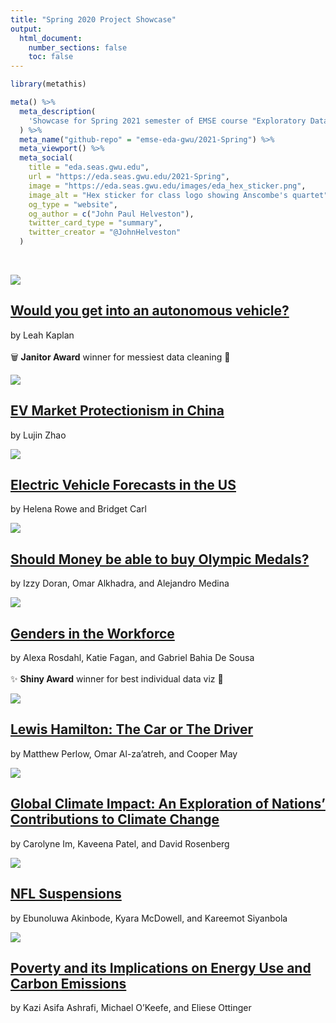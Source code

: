 ```yaml
---
title: "Spring 2020 Project Showcase"
output:
  html_document:
    number_sections: false
    toc: false
---
```


```r
library(metathis)

meta() %>%
  meta_description(
    'Showcase for Spring 2021 semester of EMSE course "Exploratory Data Analsis" at GWU'
  ) %>%
  meta_name("github-repo" = "emse-eda-gwu/2021-Spring") %>%
  meta_viewport() %>%
  meta_social(
    title = "eda.seas.gwu.edu",
    url = "https://eda.seas.gwu.edu/2021-Spring",
    image = "https://eda.seas.gwu.edu/images/eda_hex_sticker.png",
    image_alt = "Hex sticker for class logo showing Anscombe's quartet",
    og_type = "website",
    og_author = c("John Paul Helveston"),
    twitter_card_type = "summary",
    twitter_creator = "@JohnHelveston"
  )
```

<br>

<div class = "row"><div class = "col-md-5">
<img src="showcase/2021-Spring/thumbnails/av_future.png">
</div><div class = "col-md-7">
## [Would you get into an autonomous vehicle?](showcase/2021-Spring/av_future.html){target="_blank"}
by Leah Kaplan<br>
[<i class="fas fa-video"></i>](https://vimeo.com/544759088){target="_blank"}<br>
🗑️ **Janitor Award** winner for messiest data cleaning 🎉
</div></div>

<div class = "row"><div class = "col-md-5">
<img src="showcase/2021-Spring/thumbnails/china_ev_protectionism.png">
</div><div class = "col-md-7">
## [EV Market Protectionism in China](showcase/2021-Spring/china_ev_protectionism.html){target="_blank"}
by Lujin Zhao<br>
[<i class="fas fa-video"></i>](https://youtu.be/IcTFEs17CBs){target="_blank"}
</div></div>

<div class = "row"><div class = "col-md-5">
<img src="showcase/2021-Spring/thumbnails/ev_forecasts.png">
</div><div class = "col-md-7">
## [Electric Vehicle Forecasts in the US](showcase/2021-Spring/ev_forecasts.html){target="_blank"}
by Helena Rowe and Bridget Carl<br>
[<i class="fas fa-video"></i>](https://youtu.be/TeEiivtRvM4){target="_blank"}
</div></div>

<div class = "row"><div class = "col-md-5">
<img src="showcase/2021-Spring/thumbnails/gdp_olympics.png">
</div><div class = "col-md-7">
## [Should Money be able to buy Olympic Medals?](showcase/2021-Spring/gdp_olympics.html){target="_blank"}
by Izzy Doran, Omar Alkhadra, and Alejandro Medina<br>
[<i class="fas fa-video"></i>](https://youtu.be/BVmaDMFchNU){target="_blank"}
</div></div>

<div class = "row"><div class = "col-md-5">
<img src="showcase/2021-Spring/thumbnails/gender_pay_gap.png">
</div><div class = "col-md-7">
## [Genders in the Workforce](showcase/2021-Spring/gender_pay_gap.html){target="_blank"}
by Alexa Rosdahl, Katie Fagan, and Gabriel Bahia De Sousa<br>
[<i class="fas fa-video"></i>](https://youtu.be/EYlvVw14ovA){target="_blank"}<br>
✨ **Shiny Award** winner for best individual data viz 🎉
</div></div>

<div class = "row"><div class = "col-md-5">
<img src="showcase/2021-Spring/thumbnails/lewis_hamilton_car_or_driver.png">
</div><div class = "col-md-7">
## [Lewis Hamilton: The Car or The Driver](showcase/2021-Spring/lewis_hamilton_car_or_driver.html){target="_blank"}
by Matthew Perlow, Omar Al-za’atreh, and Cooper May<br>
[<i class="fas fa-video"></i>](https://youtu.be/90cFriv_65I){target="_blank"}
</div></div>

<div class = "row"><div class = "col-md-5">
<img src="showcase/2021-Spring/thumbnails/national_co2_emissions.gif">
</div><div class = "col-md-7">
## [Global Climate Impact: An Exploration of Nations’ Contributions to Climate Change](showcase/2021-Spring/national_co2_emissions.html){target="_blank"}
by Carolyne Im, Kaveena Patel, and David Rosenberg<br>
[<i class="fas fa-video"></i>](https://youtu.be/9c761LfbvYM){target="_blank"}
</div></div>

<div class = "row"><div class = "col-md-5">
<img src="showcase/2021-Spring/thumbnails/nfl_suspensions.png">
</div><div class = "col-md-7">
## [NFL Suspensions](showcase/2021-Spring/nfl_suspensions.html){target="_blank"}
by Ebunoluwa Akinbode, Kyara McDowell, and Kareemot Siyanbola<br>
[<i class="fas fa-video"></i>](https://www.youtube.com/watch?v=7bMQfF2nLAU){target="_blank"}
</div></div>

<div class = "row"><div class = "col-md-5">
<img src="showcase/2021-Spring/thumbnails/poverty_emissions.png">
</div><div class = "col-md-7">
## [Poverty and its Implications on Energy Use and  Carbon Emissions](showcase/2021-Spring/poverty_emissions.html){target="_blank"}
by Kazi Asifa Ashrafi, Michael O’Keefe, and Eliese Ottinger<br>
[<i class="fas fa-video"></i>](https://filedn.com/lYURdAnVcCykBHec07i0c6j/videos/emse_4575_s21_poverty_energy.mp4){target="_blank"}
</div></div>

